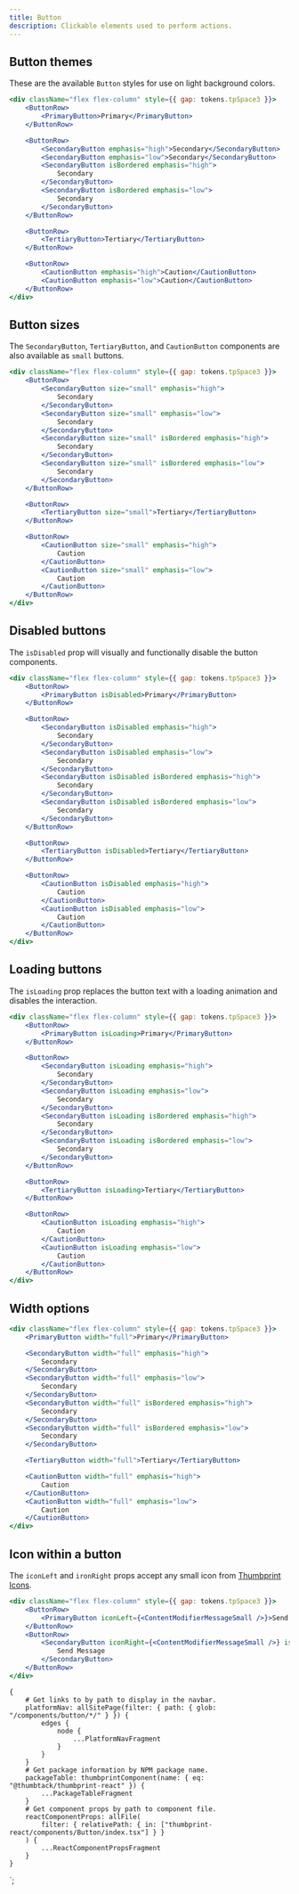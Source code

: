 ```yaml
---
title: Button
description: Clickable elements used to perform actions.
---
```



<ComponentHeader data={props.data} />

## Button themes

These are the available `Button` styles for use on light background colors.

```jsx
<div className="flex flex-column" style={{ gap: tokens.tpSpace3 }}>
    <ButtonRow>
        <PrimaryButton>Primary</PrimaryButton>
    </ButtonRow>

    <ButtonRow>
        <SecondaryButton emphasis="high">Secondary</SecondaryButton>
        <SecondaryButton emphasis="low">Secondary</SecondaryButton>
        <SecondaryButton isBordered emphasis="high">
            Secondary
        </SecondaryButton>
        <SecondaryButton isBordered emphasis="low">
            Secondary
        </SecondaryButton>
    </ButtonRow>

    <ButtonRow>
        <TertiaryButton>Tertiary</TertiaryButton>
    </ButtonRow>

    <ButtonRow>
        <CautionButton emphasis="high">Caution</CautionButton>
        <CautionButton emphasis="low">Caution</CautionButton>
    </ButtonRow>
</div>
```

## Button sizes

The `SecondaryButton`, `TertiaryButton`, and `CautionButton` components are also available as `small` buttons.

```jsx
<div className="flex flex-column" style={{ gap: tokens.tpSpace3 }}>
    <ButtonRow>
        <SecondaryButton size="small" emphasis="high">
            Secondary
        </SecondaryButton>
        <SecondaryButton size="small" emphasis="low">
            Secondary
        </SecondaryButton>
        <SecondaryButton size="small" isBordered emphasis="high">
            Secondary
        </SecondaryButton>
        <SecondaryButton size="small" isBordered emphasis="low">
            Secondary
        </SecondaryButton>
    </ButtonRow>

    <ButtonRow>
        <TertiaryButton size="small">Tertiary</TertiaryButton>
    </ButtonRow>

    <ButtonRow>
        <CautionButton size="small" emphasis="high">
            Caution
        </CautionButton>
        <CautionButton size="small" emphasis="low">
            Caution
        </CautionButton>
    </ButtonRow>
</div>
```

## Disabled buttons

The `isDisabled` prop will visually and functionally disable the button components.

```jsx
<div className="flex flex-column" style={{ gap: tokens.tpSpace3 }}>
    <ButtonRow>
        <PrimaryButton isDisabled>Primary</PrimaryButton>
    </ButtonRow>

    <ButtonRow>
        <SecondaryButton isDisabled emphasis="high">
            Secondary
        </SecondaryButton>
        <SecondaryButton isDisabled emphasis="low">
            Secondary
        </SecondaryButton>
        <SecondaryButton isDisabled isBordered emphasis="high">
            Secondary
        </SecondaryButton>
        <SecondaryButton isDisabled isBordered emphasis="low">
            Secondary
        </SecondaryButton>
    </ButtonRow>

    <ButtonRow>
        <TertiaryButton isDisabled>Tertiary</TertiaryButton>
    </ButtonRow>

    <ButtonRow>
        <CautionButton isDisabled emphasis="high">
            Caution
        </CautionButton>
        <CautionButton isDisabled emphasis="low">
            Caution
        </CautionButton>
    </ButtonRow>
</div>
```

## Loading buttons

The `isLoading` prop replaces the button text with a loading animation and disables the interaction.

```jsx
<div className="flex flex-column" style={{ gap: tokens.tpSpace3 }}>
    <ButtonRow>
        <PrimaryButton isLoading>Primary</PrimaryButton>
    </ButtonRow>

    <ButtonRow>
        <SecondaryButton isLoading emphasis="high">
            Secondary
        </SecondaryButton>
        <SecondaryButton isLoading emphasis="low">
            Secondary
        </SecondaryButton>
        <SecondaryButton isLoading isBordered emphasis="high">
            Secondary
        </SecondaryButton>
        <SecondaryButton isLoading isBordered emphasis="low">
            Secondary
        </SecondaryButton>
    </ButtonRow>

    <ButtonRow>
        <TertiaryButton isLoading>Tertiary</TertiaryButton>
    </ButtonRow>

    <ButtonRow>
        <CautionButton isLoading emphasis="high">
            Caution
        </CautionButton>
        <CautionButton isLoading emphasis="low">
            Caution
        </CautionButton>
    </ButtonRow>
</div>
```

## Width options

```jsx
<div className="flex flex-column" style={{ gap: tokens.tpSpace3 }}>
    <PrimaryButton width="full">Primary</PrimaryButton>

    <SecondaryButton width="full" emphasis="high">
        Secondary
    </SecondaryButton>
    <SecondaryButton width="full" emphasis="low">
        Secondary
    </SecondaryButton>
    <SecondaryButton width="full" isBordered emphasis="high">
        Secondary
    </SecondaryButton>
    <SecondaryButton width="full" isBordered emphasis="low">
        Secondary
    </SecondaryButton>

    <TertiaryButton width="full">Tertiary</TertiaryButton>

    <CautionButton width="full" emphasis="high">
        Caution
    </CautionButton>
    <CautionButton width="full" emphasis="low">
        Caution
    </CautionButton>
</div>
```

## Icon within a button

The `iconLeft` and `ironRight` props accept any small icon from [Thumbprint Icons](/icons).

```jsx
<div className="flex flex-column" style={{ gap: tokens.tpSpace3 }}>
    <ButtonRow>
        <PrimaryButton iconLeft={<ContentModifierMessageSmall />}>Send Message</PrimaryButton>
    </ButtonRow>
    <ButtonRow>
        <SecondaryButton iconRight={<ContentModifierMessageSmall />} isBordered>
            Send Message
        </SecondaryButton>
    </ButtonRow>
</div>
```

<ComponentFooter data={props.data} />

    {
        # Get links to by path to display in the navbar.
        platformNav: allSitePage(filter: { path: { glob: "/components/button/*/" } }) {
            edges {
                node {
                    ...PlatformNavFragment
                }
            }
        }
        # Get package information by NPM package name.
        packageTable: thumbprintComponent(name: { eq: "@thumbtack/thumbprint-react" }) {
            ...PackageTableFragment
        }
        # Get component props by path to component file.
        reactComponentProps: allFile(
            filter: { relativePath: { in: ["thumbprint-react/components/Button/index.tsx"] } }
        ) {
            ...ReactComponentPropsFragment
        }
    }
`;
